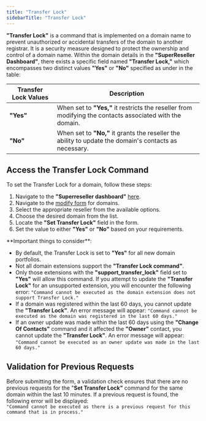```yaml
---
title: "Transfer Lock"
sidebarTitle: "Transfer Lock"
---
```


**"Transfer Lock"** is a command that is implemented on a domain name to prevent unauthorized or accidental transfers of the domain to another registrar. It is a security measure designed to protect the ownership and control of a domain name. Within the domain details in the **"SuperReseller Dashboard"**, there exists a specific field named **"Transfer Lock,"** which encompasses two distinct values **"Yes"** or **"No"** specified as under in the table:

| Transfer Lock Values | Description                                                                                              |
| -------------------- | -------------------------------------------------------------------------------------------------------- |
| **"Yes"**            | When set to **"Yes,"** it restricts the reseller from modifying the contacts associated with the domain. |
| **"No"**             | When set to **"No,"** it grants the reseller the ability to update the domain's contacts as necessary.   |

## Access the Transfer Lock Command

To set the Transfer Lock for a domain, follow these steps:

1. Navigate to the **"Superreseller dashboard"** [here](https://superreseller-qa.nominus.host/login/?next=/).
2. Navigate to the [modify form](https://superreseller-qa.nominus.host/forms/domains/modify) for domains.
3. Select the appropriate reseller from the available options.
4. Choose the desired domain from the list.
5. Locate the **"Set Transfer Lock"** field in the form.
6. Set the value to either **"Yes"** or **"No"** based on your requirements.

<Warning>
**Important things to consider**:

- By default, the Transfer Lock is set to **"Yes"** for all new domain portfolios.
- Not all domain extensions support the **"Transfer Lock command"**.
- Only those extensions with the **"support_transfer_lock"** field set to **"Yes"** will allow this command. If you attempt to update the **"Transfer Lock"** for an unsupported extension, you will encounter the following error: `"Command cannot be executed as the domain extension does not support Transfer Lock."`
- If a domain was registered within the last 60 days, you cannot update the **"Transfer Lock"**. An error message will appear: `"Command cannot be executed as the domain was registered in the last 60 days."`
- If an owner update was made within the last 60 days using the **"Change Of Contacts"** command and it affected the **"Owner"** contact, you cannot update the **"Transfer Lock"**. An error message will appear: `"Command cannot be executed as an owner update was made in the last 60 days."`
</Warning>

## Validation for Previous Requests

Before submitting the form, a validation check ensures that there are no previous requests for the "**Set Transfer Lock"** command for the same domain within the last 10 minutes. If a previous request is found, the following error will be displayed:  
`"Command cannot be executed as there is a previous request for this command that is in process."`
